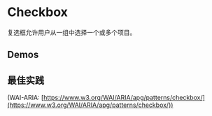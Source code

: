 
# Checkbox

复选框允许用户从一组中选择一个或多个项目。

## Demos

<Canvas withToolbar withSource="open">
  <Story id="components-checkbox--collection" />
</Canvas>

## 最佳实践

(WAI-ARIA: [https://www.w3.org/WAI/ARIA/apg/patterns/checkbox/](https://www.w3.org/WAI/ARIA/apg/patterns/checkbox/))
